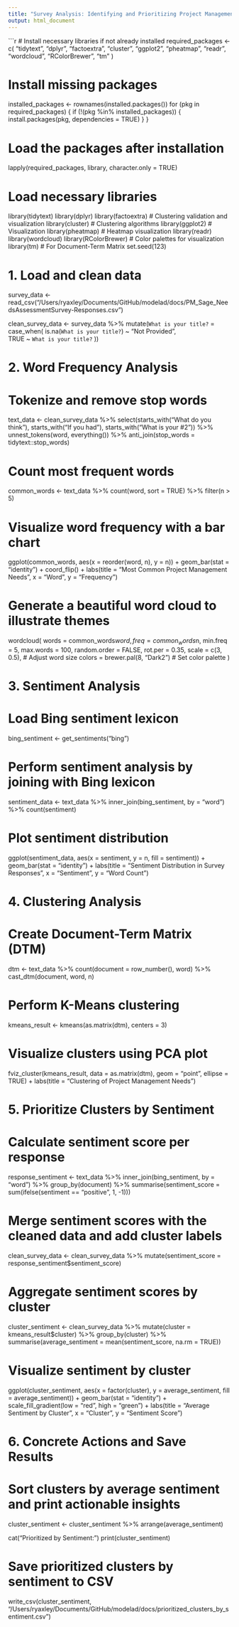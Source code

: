 ```yaml
---
title: "Survey Analysis: Identifying and Prioritizing Project Management Needs"
output: html_document
---
```


```r
# Install necessary libraries if not already installed
required_packages <- c(
  "tidytext", "dplyr", "factoextra", "cluster", "ggplot2", "pheatmap",
  "readr", "wordcloud", "RColorBrewer", "tm"
)

# Install missing packages
installed_packages <- rownames(installed.packages())
for (pkg in required_packages) {
  if (!(pkg %in% installed_packages)) {
    install.packages(pkg, dependencies = TRUE)
  }
}

# Load the packages after installation
lapply(required_packages, library, character.only = TRUE)



# Load necessary libraries
library(tidytext)
library(dplyr)
library(factoextra)  # Clustering validation and visualization
library(cluster)  # Clustering algorithms
library(ggplot2)  # Visualization
library(pheatmap)  # Heatmap visualization
library(readr)
library(wordcloud)
library(RColorBrewer)  # Color palettes for visualization
library(tm)  # For Document-Term Matrix
set.seed(123)

# 1. Load and clean data
survey_data <- read_csv("/Users/ryaxley/Documents/GitHub/modelad/docs/PM_Sage_NeedsAssessmentSurvey-Responses.csv")

clean_survey_data <- survey_data %>%
  mutate(`What is your title?` = case_when(
    is.na(`What is your title?`) ~ "Not Provided",  
    TRUE ~ `What is your title?`
  ))

# 2. Word Frequency Analysis

# Tokenize and remove stop words
text_data <- clean_survey_data %>%
  select(starts_with("What do you think"), starts_with("If you had"), starts_with("What is your #2")) %>%
  unnest_tokens(word, everything()) %>%
  anti_join(stop_words = tidytext::stop_words)

# Count most frequent words
common_words <- text_data %>%
  count(word, sort = TRUE) %>%
  filter(n > 5)

# Visualize word frequency with a bar chart
ggplot(common_words, aes(x = reorder(word, n), y = n)) +
  geom_bar(stat = "identity") +
  coord_flip() +
  labs(title = "Most Common Project Management Needs", x = "Word", y = "Frequency")

# Generate a beautiful word cloud to illustrate themes
wordcloud(
  words = common_words$word, 
  freq = common_words$n, 
  min.freq = 5, 
  max.words = 100, 
  random.order = FALSE, 
  rot.per = 0.35, 
  scale = c(3, 0.5),  # Adjust word size
  colors = brewer.pal(8, "Dark2")  # Set color palette
)

# 3. Sentiment Analysis

# Load Bing sentiment lexicon
bing_sentiment <- get_sentiments("bing")

# Perform sentiment analysis by joining with Bing lexicon
sentiment_data <- text_data %>%
  inner_join(bing_sentiment, by = "word") %>%
  count(sentiment)

# Plot sentiment distribution
ggplot(sentiment_data, aes(x = sentiment, y = n, fill = sentiment)) +
  geom_bar(stat = "identity") +
  labs(title = "Sentiment Distribution in Survey Responses", x = "Sentiment", y = "Word Count")

# 4. Clustering Analysis

# Create Document-Term Matrix (DTM)
dtm <- text_data %>%
  count(document = row_number(), word) %>%
  cast_dtm(document, word, n)

# Perform K-Means clustering
kmeans_result <- kmeans(as.matrix(dtm), centers = 3)

# Visualize clusters using PCA plot
fviz_cluster(kmeans_result, data = as.matrix(dtm), geom = "point", ellipse = TRUE) +
  labs(title = "Clustering of Project Management Needs")

# 5. Prioritize Clusters by Sentiment

# Calculate sentiment score per response
response_sentiment <- text_data %>%
  inner_join(bing_sentiment, by = "word") %>%
  group_by(document) %>%
  summarise(sentiment_score = sum(ifelse(sentiment == "positive", 1, -1)))

# Merge sentiment scores with the cleaned data and add cluster labels
clean_survey_data <- clean_survey_data %>%
  mutate(sentiment_score = response_sentiment$sentiment_score)

# Aggregate sentiment scores by cluster
cluster_sentiment <- clean_survey_data %>%
  mutate(cluster = kmeans_result$cluster) %>%
  group_by(cluster) %>%
  summarise(average_sentiment = mean(sentiment_score, na.rm = TRUE))

# Visualize sentiment by cluster
ggplot(cluster_sentiment, aes(x = factor(cluster), y = average_sentiment, fill = average_sentiment)) +
  geom_bar(stat = "identity") +
  scale_fill_gradient(low = "red", high = "green") +
  labs(title = "Average Sentiment by Cluster", x = "Cluster", y = "Sentiment Score")

# 6. Concrete Actions and Save Results

# Sort clusters by average sentiment and print actionable insights
cluster_sentiment <- cluster_sentiment %>%
  arrange(average_sentiment)

cat("\nClusters Prioritized by Sentiment:\n")
print(cluster_sentiment)

# Save prioritized clusters by sentiment to CSV
write_csv(cluster_sentiment, "/Users/ryaxley/Documents/GitHub/modelad/docs/prioritized_clusters_by_sentiment.csv")
